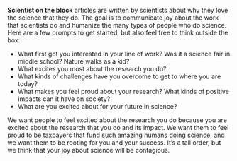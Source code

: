 **Scientist on the block** articles are written by scientists about why they love
the science that they do. The goal is to communicate joy about the work that
scientists do and humanize the many types of people who do science. Here are a
few prompts to get started, but also feel free to think outside the box:

- What first got you interested in your line of work? Was it a science fair in middle school? Nature walks as a kid?
- What excites you most about the research you do?
- What kinds of challenges have you overcome to get to where you are today?
- What makes you feel proud about your research? What kinds of positive impacts can it have on society?
- What are you excited about for your future in science?

We want people to feel excited about the research you do because you are excited
about the research that you do and its impact. We want them to feel proud to be
taxpayers that fund such amazing humans doing science, and we want them to be
rooting for you and your success. It's a tall order, but we think that your joy
about science will be contagious.
